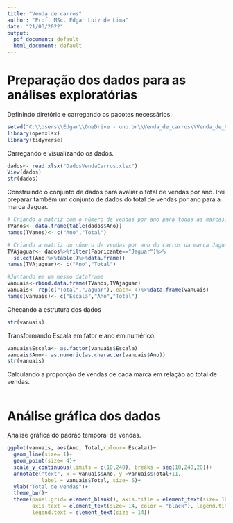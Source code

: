 ```yaml
---
title: "Venda de carros"
author: "Prof. MSc. Edgar Luiz de Lima"
date: "21/03/2022"
output:
  pdf_document: default
  html_document: default
---
```


# Preparação dos dados para as análises exploratórias

Definindo diretório e carregando os pacotes necessários.
```r
setwd("C:\\Users\\Edgar\\OneDrive - unb.br\\Venda_de_carros\\Venda_de_Carros")
library(openxlsx)
library(tidyverse)
```


Carregando e visualizando os dados.
```r
dados<- read.xlsx("DadosVendaCarros.xlsx")
View(dados)
str(dados)
```


Construindo o conjunto de dados para avaliar o total de vendas por ano. Irei preparar também um conjunto de dados do total de vendas por ano para a marca Jaguar.
```r
# Criando a matriz com o número de vendas por ano para todas as marcas.
TVanos<- data.frame(table(dados$Ano))
names(TVanos)<- c("Ano","Total")

# Criando a matriz do número de vendas por ano do carros da marca Jaguar.
TVAjaguar<- dados%>%filter(Fabricante=="Jaguar")%>%
  select(Ano)%>%table()%>%data.frame()
names(TVAjaguar)<- c("Ano","Total")

#Juntando em um mesmo dataframe
vanuais<-rbind.data.frame(TVanos,TVAjaguar)
vanuais<- rep(c("Total","Jaguar"), each= 4)%>%data.frame(vanuais)
names(vanuais)<- c("Escala","Ano","Total")
```

Checando a estrutura dos dados
```r
str(vanuais)
```
Transformando Escala em fator e ano em numérico.
```r
vanuais$Escala<- as.factor(vanuais$Escala)
vanuais$Ano<- as.numeric(as.character(vanuais$Ano))
str(vanuais)
```
Calculando a proporção de vendas de cada marca em relação ao total de vendas.
```r

```


# Análise gráfica dos dados

Analise gráfica do padrão temporal de vendas.
```r
ggplot(vanuais, aes(Ano, Total,colour= Escala))+
  geom_line(size= 1)+
  geom_point(size= 4)+
  scale_y_continuous(limits = c(10,240), breaks = seq(10,240,20))+
  annotate("text", x = vanuais$Ano, y =vanuais$Total+11, 
           label = vanuais$Total, size= 5)+
  ylab("Total de vendas")+
  theme_bw()+
  theme(panel.grid= element_blank(), axis.title = element_text(size= 16),
        axis.text = element_text(size= 14, color = "black"), legend.title= element_blank(),
        legend.text = element_text(size = 14))
```



